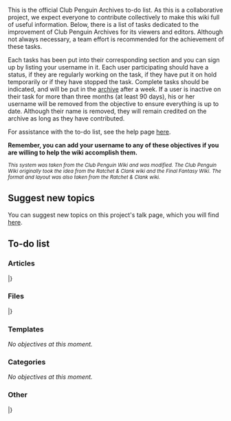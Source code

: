 This is the official Club Penguin Archives to-do list. As this is a collaborative project, we expect everyone to contribute collectively to make this wiki full of useful information. Below, there is a list of tasks dedicated to the improvement of Club Penguin Archives for its viewers and editors. Although not always necessary, a team effort is recommended for the achievement of these tasks.

Each tasks has been put into their corresponding section and you can sign up by listing your username in it. Each user participating should have a status, if they are regularly working on the task, if they have put it on hold temporarily or if they have stopped the task. Complete tasks should be indicated, and will be put in the [[Project:To-do List/Archive|archive]] after a week. If a user is inactive on their task for more than three months (at least 90 days), his or her username will be removed from the objective to ensure everything is up to date. Although their name is removed, they will remain credited on the archive as long as they have contributed.

For assistance with the to-do list, see the help page [[Project:To-do List/Help|here]].

'''Remember, you can add your username to any of these objectives if you are willing to help the wiki accomplish them.'''

<small>''This system was taken from the Club Penguin Wiki and was modified. The Club Penguin Wiki originally took the idea from the Ratchet & Clank wiki and the Final Fantasy Wiki. The format and layout was also taken from the Ratchet & Clank wiki.''</small>

==Suggest new topics==
You can suggest new topics on this project's talk page, which you will find [[Project Talk:To-do List|here]].

==To-do list==
=== Articles ===
{{ToDo1}}
{{ToDo2
|Clean up articles from CK's old languages project<br>''<small>Proposed by [[User:Mario Rk|Mario Rk]] on April 14, 2017</small>''
|{{progress}}
|[[User:Mario Rk|Mario Rk]]}}
{{ToDo2
|Complete the [[Clothing]] and [[Furniture]] lists.<br>''<small>Proposed by [[User:Mario Rk|Mario Rk]] on April 14, 2017</small>''
|{{progress}}
|[[User:Mario Rk|Mario Rk]]}}
|}

=== Files ===
{{ToDo1}}
{{ToDo2
|Import remaining files from [[Project:Mirror|cpcheats.info mirror]]<br>''<small>Proposed by [[User:CK|CK]] on January 2, 2013</small>''
|{{progress}}<br>{{progress}}
|[[User:Mario Rk|Mario Rk]]<br>[[User:CK|CK]]}}
{{ToDo2
|Import any files from http://icer.ink/ that aren't on-wiki yet<br>''<small>Proposed by [[User:PowerKitten|PowerKitten]] on April 13, 2017</small>''
|{{progress}}
|[[User:Mario Rk|Mario Rk]]}}
|}

=== Templates ===
''No objectives at this moment.''

=== Categories ===
''No objectives at this moment.''

=== Other ===
{{ToDo1}}
{{ToDo2
|Setup a dictionary that allows for exploration of the saved files via mock-up of the media.clubpenguin.com directory structure. (Like the page [http://wiibrew.org/wiki/Flash_filesystem Flash filesystem] on the Wiibrew wiki.)<br>''<small>Proposed by [[User:PowerKitten|PowerKitten]] on April 10, 2017</small>''
|{{progress}}
|[[User:Mario Rk|Mario Rk]]}}
|}
